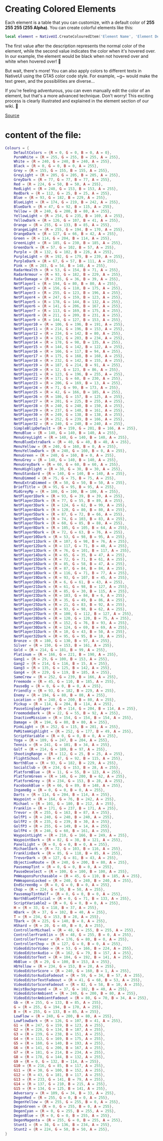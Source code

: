 # Creating Colored Elements #

Each element is a table that you can customize, with a default color of **255 255 255 (255 Alpha)**. You can create colorful elements like this:

```lua
local element = NativeUI.CreateColouredItem('Element Name', 'Element Description',{R = 240, G = 240, B = 240, A = 255},{R = 0, G = 0, B = 0, A = 255})
```

The first value after the description represents the normal color of the element, while the second value indicates the color when it's hovered over. In our example, the element would be black when not hovered over and white when hovered over! 🎨

But wait, there's more! You can also apply colors to different texts in NativeUI using the GTA5 color code style. For example, ~g~ would make the text green, and the possibilities are diverse...

If you're feeling adventurous, you can even manually edit the color of an element, but that's a more advanced technique. Don't worry! This exciting process is clearly illustrated and explained in the element section of our wiki. 🌈

[Source](https://github.com/MrMathias154/NativeUILua-Reloaded/blob/master/elements/Colours.lua)

# content of the file:
```lua
Colours = {
    DefaultColors = {R = 0, G = 0, B = 0, A = 0},
    PureWhite = {R = 255, G = 255, B = 255, A = 255},
    White = {R = 240, G = 240, B = 240, A = 255},
    Black = {R = 0, G = 0, B = 0, A = 255},
    Grey = {R = 155, G = 155, B = 155, A = 255},
    GreyLight = {R = 205, G = 205, B = 205, A = 255},
    GreyDark = {R = 77, G = 77, B = 77, A = 255},
    Red = {R = 224, G = 50, B = 50, A = 255},
    RedLight = {R = 240, G = 153, B = 153, A = 255},
    RedDark = {R = 112, G = 25, B = 25, A = 255},
    Blue = {R = 93, G = 182, B = 229, A = 255},
    BlueLight = {R = 174, G = 219, B = 242, A = 255},
    BlueDark = {R = 47, G = 92, B = 115, A = 255},
    Yellow = {R = 240, G = 200, B = 80, A = 255},
    YellowLight = {R = 254, G = 235, B = 169, A = 255},
    YellowDark = {R = 126, G = 107, B = 41, A = 255},
    Orange = {R = 255, G = 133, B = 85, A = 255},
    OrangeLight = {R = 255, G = 194, B = 170, A = 255},
    OrangeDark = {R = 127, G = 66, B = 42, A = 255},
    Green = {R = 114, G = 204, B = 114, A = 255},
    GreenLight = {R = 185, G = 230, B = 185, A = 255},
    GreenDark = {R = 57, G = 102, B = 57, A = 255},
    Purple = {R = 132, G = 102, B = 226, A = 255},
    PurpleLight = {R = 192, G = 179, B = 239, A = 255},
    PurpleDark = {R = 67, G = 57, B = 111, A = 255},
    Pink = {R = 203, G = 54, B = 148, A = 255},
    RadarHealth = {R = 53, G = 154, B = 71, A = 255},
    RadarArmour = {R = 93, G = 182, B = 229, A = 255},
    RadarDamage = {R = 235, G = 36, B = 39, A = 255},
    NetPlayer1 = {R = 194, G = 80, B = 80, A = 255},
    NetPlayer2 = {R = 156, G = 110, B = 175, A = 255},
    NetPlayer3 = {R = 255, G = 123, B = 196, A = 255},
    NetPlayer4 = {R = 247, G = 159, B = 123, A = 255},
    NetPlayer5 = {R = 178, G = 144, B = 132, A = 255},
    NetPlayer6 = {R = 141, G = 206, B = 167, A = 255},
    NetPlayer7 = {R = 113, G = 169, B = 175, A = 255},
    NetPlayer8 = {R = 211, G = 209, B = 231, A = 255},
    NetPlayer9 = {R = 144, G = 127, B = 153, A = 255},
    NetPlayer10 = {R = 106, G = 196, B = 191, A = 255},
    NetPlayer11 = {R = 214, G = 196, B = 153, A = 255},
    NetPlayer12 = {R = 234, G = 142, B = 80, A = 255},
    NetPlayer13 = {R = 152, G = 203, B = 234, A = 255},
    NetPlayer14 = {R = 178, G = 98, B = 135, A = 255},
    NetPlayer15 = {R = 144, G = 142, B = 122, A = 255},
    NetPlayer16 = {R = 166, G = 117, B = 94, A = 255},
    NetPlayer17 = {R = 175, G = 168, B = 168, A = 255},
    NetPlayer18 = {R = 232, G = 142, B = 155, A = 255},
    NetPlayer19 = {R = 187, G = 214, B = 91, A = 255},
    NetPlayer20 = {R = 12, G = 123, B = 86, A = 255},
    NetPlayer21 = {R = 123, G = 196, B = 255, A = 255},
    NetPlayer22 = {R = 171, G = 60, B = 230, A = 255},
    NetPlayer23 = {R = 206, G = 169, B = 13, A = 255},
    NetPlayer24 = {R = 71, G = 99, B = 173, A = 255},
    NetPlayer25 = {R = 42, G = 166, B = 185, A = 255},
    NetPlayer26 = {R = 186, G = 157, B = 125, A = 255},
    NetPlayer27 = {R = 201, G = 225, B = 255, A = 255},
    NetPlayer28 = {R = 240, G = 240, B = 150, A = 255},
    NetPlayer29 = {R = 237, G = 140, B = 161, A = 255},
    NetPlayer30 = {R = 249, G = 138, B = 138, A = 255},
    NetPlayer31 = {R = 252, G = 239, B = 166, A = 255},
    NetPlayer32 = {R = 240, G = 240, B = 240, A = 255},
    SimpleBlipDefault = {R = 159, G = 201, B = 166, A = 255},
    MenuBlue = {R = 140, G = 140, B = 140, A = 255},
    MenuGreyLight = {R = 140, G = 140, B = 140, A = 255},
    MenuBlueExtraDark = {R = 40, G = 40, B = 40, A = 255},
    MenuYellow = {R = 240, G = 160, B = 0, A = 255},
    MenuYellowDark = {R = 240, G = 160, B = 0, A = 255},
    MenuGreen = {R = 240, G = 160, B = 0, A = 255},
    MenuGrey = {R = 140, G = 140, B = 140, A = 255},
    MenuGreyDark = {R = 60, G = 60, B = 60, A = 255},
    MenuHighlight = {R = 30, G = 30, B = 30, A = 255},
    MenuStandard = {R = 140, G = 140, B = 140, A = 255},
    MenuDimmed = {R = 75, G = 75, B = 75, A = 255},
    MenuExtraDimmed = {R = 50, G = 50, B = 50, A = 255},
    BriefTitle = {R = 95, G = 95, B = 95, A = 255},
    MidGreyMp = {R = 100, G = 100, B = 100, A = 255},
    NetPlayer1Dark = {R = 93, G = 39, B = 39, A = 255},
    NetPlayer2Dark = {R = 77, G = 55, B = 89, A = 255},
    NetPlayer3Dark = {R = 124, G = 62, B = 99, A = 255},
    NetPlayer4Dark = {R = 120, G = 80, B = 80, A = 255},
    NetPlayer5Dark = {R = 87, G = 72, B = 66, A = 255},
    NetPlayer6Dark = {R = 74, G = 103, B = 83, A = 255},
    NetPlayer7Dark = {R = 60, G = 85, B = 88, A = 255},
    NetPlayer8Dark = {R = 105, G = 105, B = 64, A = 255},
    NetPlayer9Dark = {R = 72, G = 63, B = 76, A = 255},
    NetPlayer10Dark = {R = 53, G = 98, B = 95, A = 255},
    NetPlayer11Dark = {R = 107, G = 98, B = 76, A = 255},
    NetPlayer12Dark = {R = 117, G = 71, B = 40, A = 255},
    NetPlayer13Dark = {R = 76, G = 101, B = 117, A = 255},
    NetPlayer14Dark = {R = 65, G = 35, B = 47, A = 255},
    NetPlayer15Dark = {R = 72, G = 71, B = 61, A = 255},
    NetPlayer16Dark = {R = 85, G = 58, B = 47, A = 255},
    NetPlayer17Dark = {R = 87, G = 84, B = 84, A = 255},
    NetPlayer18Dark = {R = 116, G = 71, B = 77, A = 255},
    NetPlayer19Dark = {R = 93, G = 107, B = 45, A = 255},
    NetPlayer20Dark = {R = 6, G = 61, B = 43, A = 255},
    NetPlayer21Dark = {R = 61, G = 98, B = 127, A = 255},
    NetPlayer22Dark = {R = 85, G = 30, B = 115, A = 255},
    NetPlayer23Dark = {R = 103, G = 84, B = 6, A = 255},
    NetPlayer24Dark = {R = 35, G = 49, B = 86, A = 255},
    NetPlayer25Dark = {R = 21, G = 83, B = 92, A = 255},
    NetPlayer26Dark = {R = 93, G = 98, B = 62, A = 255},
    NetPlayer27Dark = {R = 100, G = 112, B = 127, A = 255},
    NetPlayer28Dark = {R = 120, G = 120, B = 75, A = 255},
    NetPlayer29Dark = {R = 152, G = 76, B = 93, A = 255},
    NetPlayer30Dark = {R = 124, G = 69, B = 69, A = 255},
    NetPlayer31Dark = {R = 10, G = 43, B = 50, A = 255},
    NetPlayer32Dark = {R = 95, G = 95, B = 10, A = 255},
    Bronze = {R = 180, G = 130, B = 97, A = 255},
    Silver = {R = 150, G = 153, B = 161, A = 255},
    Gold = {R = 214, G = 181, B = 99, A = 255},
    Platinum = {R = 166, G = 221, B = 190, A = 255},
    Gang1 = {R = 29, G = 100, B = 153, A = 255},
    Gang2 = {R = 214, G = 116, B = 15, A = 255},
    Gang3 = {R = 135, G = 125, B = 142, A = 255},
    Gang4 = {R = 229, G = 119, B = 185, A = 255},
    SameCrew = {R = 252, G = 239, B = 166, A = 255},
    Freemode = {R = 45, G = 110, B = 185, A = 255},
    PauseBg = {R = 0, G = 0, B = 0, A = 255},
    Friendly = {R = 93, G = 182, B = 229, A = 255},
    Enemy = {R = 194, G = 80, B = 80, A = 255},
    Location = {R = 240, G = 200, B = 80, A = 255},
    Pickup = {R = 114, G = 204, B = 114, A = 255},
    PauseSingleplayer = {R = 114, G = 204, B = 114, A = 255},
    FreemodeDark = {R = 22, G = 55, B = 92, A = 255},
    InactiveMission = {R = 154, G = 154, B = 154, A = 255},
    Damage = {R = 194, G = 80, B = 80, A = 255},
    PinkLight = {R = 252, G = 115, B = 201, A = 255},
    PmMitemHighlight = {R = 252, G = 177, B = 49, A = 255},
    ScriptVariable = {R = 0, G = 0, B = 0, A = 255},
    Yoga = {R = 109, G = 247, B = 204, A = 255},
    Tennis = {R = 241, G = 101, B = 34, A = 255},
    Golf = {R = 214, G = 189, B = 97, A = 255},
    ShootingRange = {R = 112, G = 25, B = 25, A = 255},
    FlightSchool = {R = 47, G = 92, B = 115, A = 255},
    NorthBlue = {R = 93, G = 182, B = 229, A = 255},
    SocialClub = {R = 234, G = 153, B = 28, A = 255},
    PlatformBlue = {R = 11, G = 55, B = 123, A = 255},
    PlatformGreen = {R = 146, G = 200, B = 62, A = 255},
    PlatformGrey = {R = 234, G = 153, B = 28, A = 255},
    FacebookBlue = {R = 66, G = 89, B = 148, A = 255},
    IngameBg = {R = 0, G = 0, B = 0, A = 255},
    Darts = {R = 114, G = 204, B = 114, A = 255},
    Waypoint = {R = 164, G = 76, B = 242, A = 255},
    Michael = {R = 101, G = 180, B = 212, A = 255},
    Franklin = {R = 171, G = 237, B = 171, A = 255},
    Trevor = {R = 255, G = 163, B = 87, A = 255},
    GolfP1 = {R = 240, G = 240, B = 240, A = 255},
    GolfP2 = {R = 235, G = 239, B = 30, A = 255},
    GolfP3 = {R = 255, G = 149, B = 14, A = 255},
    GolfP4 = {R = 246, G = 60, B = 161, A = 255},
    WaypointLight = {R = 210, G = 166, B = 249, A = 255},
    WaypointDark = {R = 82, G = 38, B = 121, A = 255},
    PanelLight = {R = 0, G = 0, B = 0, A = 255},
    MichaelDark = {R = 72, G = 103, B = 116, A = 255},
    FranklinDark = {R = 85, G = 118, B = 85, A = 255},
    TrevorDark = {R = 127, G = 81, B = 43, A = 255},
    ObjectiveRoute = {R = 240, G = 200, B = 80, A = 255},
    PausemapTint = {R = 0, G = 0, B = 0, A = 255},
    PauseDeselect = {R = 100, G = 100, B = 100, A = 255},
    PmWeaponsPurchasable = {R = 45, G = 110, B = 185, A = 255},
    PmWeaponsLocked = {R = 240, G = 240, B = 240, A = 255},
    EndScreenBg = {R = 0, G = 0, B = 0, A = 255},
    Chop = {R = 224, G = 50, B = 50, A = 255},
    PausemapTintHalf = {R = 0, G = 0, B = 0, A = 255},
    NorthBlueOfficial = {R = 0, G = 71, B = 133, A = 255},
    ScriptVariable2 = {R = 0, G = 0, B = 0, A = 255},
    H = {R = 33, G = 118, B = 37, A = 255},
    HDark = {R = 37, G = 102, B = 40, A = 255},
    T = {R = 234, G = 153, B = 28, A = 255},
    TDark = {R = 225, G = 140, B = 8, A = 255},
    HShard = {R = 20, G = 40, B = 0, A = 255},
    ControllerMichael = {R = 48, G = 255, B = 255, A = 255},
    ControllerFranklin = {R = 48, G = 255, B = 0, A = 255},
    ControllerTrevor = {R = 176, G = 80, B = 0, A = 255},
    ControllerChop = {R = 127, G = 0, B = 0, A = 255},
    VideoEditorVideo = {R = 53, G = 166, B = 224, A = 255},
    VideoEditorAudio = {R = 162, G = 79, B = 157, A = 255},
    VideoEditorText = {R = 104, G = 192, B = 141, A = 255},
    HbBlue = {R = 29, G = 100, B = 153, A = 255},
    HbYellow = {R = 234, G = 153, B = 28, A = 255},
    VideoEditorScore = {R = 240, G = 160, B = 1, A = 255},
    VideoEditorAudioFadeout = {R = 59, G = 34, B = 57, A = 255},
    VideoEditorTextFadeout = {R = 41, G = 68, B = 53, A = 255},
    VideoEditorScoreFadeout = {R = 82, G = 58, B = 10, A = 255},
    HeistBackground = {R = 37, G = 102, B = 40, A = 255},
    VideoEditorAmbient = {R = 240, G = 200, B = 80, A = 255},
    VideoEditorAmbientFadeout = {R = 80, G = 70, B = 34, A = 255},
    Gb = {R = 255, G = 133, B = 85, A = 255},
    G = {R = 255, G = 194, B = 170, A = 255},
    B = {R = 255, G = 133, B = 85, A = 255},
    LowFlow = {R = 240, G = 200, B = 80, A = 255},
    LowFlowDark = {R = 126, G = 107, B = 41, A = 255},
    G1 = {R = 247, G = 159, B = 123, A = 255},
    G2 = {R = 226, G = 134, B = 187, A = 255},
    G3 = {R = 239, G = 238, B = 151, A = 255},
    G4 = {R = 113, G = 169, B = 175, A = 255},
    G5 = {R = 160, G = 140, B = 193, A = 255},
    G6 = {R = 141, G = 206, B = 167, A = 255},
    G7 = {R = 181, G = 214, B = 234, A = 255},
    G8 = {R = 178, G = 144, B = 132, A = 255},
    G9 = {R = 0, G = 132, B = 114, A = 255},
    G10 = {R = 216, G = 85, B = 117, A = 255},
    G11 = {R = 30, G = 100, B = 152, A = 255},
    G12 = {R = 43, G = 181, B = 117, A = 255},
    G13 = {R = 233, G = 141, B = 79, A = 255},
    G14 = {R = 137, G = 210, B = 215, A = 255},
    G15 = {R = 134, G = 125, B = 141, A = 255},
    Adversary = {R = 109, G = 34, B = 33, A = 255},
    DegenRed = {R = 255, G = 0, B = 0, A = 255},
    DegenYellow = {R = 255, G = 255, B = 0, A = 255},
    DegenGreen = {R = 0, G = 255, B = 0, A = 255},
    DegenCyan = {R = 0, G = 255, B = 255, A = 255},
    DegenBlue = {R = 0, G = 0, B = 255, A = 255},
    DegenMagenta = {R = 255, G = 0, B = 255, A = 255},
    Stunt1 = {R = 38, G = 136, B = 234, A = 255},
    Stunt2 = {R = 224, G = 50, B = 50, A = 255},
}
```
